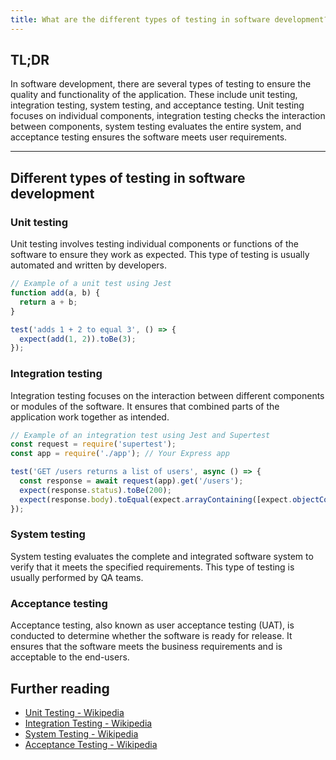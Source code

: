 ```yaml
---
title: What are the different types of testing in software development?
---
```


## TL;DR

In software development, there are several types of testing to ensure the quality and functionality of the application. These include unit testing, integration testing, system testing, and acceptance testing. Unit testing focuses on individual components, integration testing checks the interaction between components, system testing evaluates the entire system, and acceptance testing ensures the software meets user requirements.

---

## Different types of testing in software development

### Unit testing

Unit testing involves testing individual components or functions of the software to ensure they work as expected. This type of testing is usually automated and written by developers.

```javascript
// Example of a unit test using Jest
function add(a, b) {
  return a + b;
}

test('adds 1 + 2 to equal 3', () => {
  expect(add(1, 2)).toBe(3);
});
```

### Integration testing

Integration testing focuses on the interaction between different components or modules of the software. It ensures that combined parts of the application work together as intended.

```javascript
// Example of an integration test using Jest and Supertest
const request = require('supertest');
const app = require('./app'); // Your Express app

test('GET /users returns a list of users', async () => {
  const response = await request(app).get('/users');
  expect(response.status).toBe(200);
  expect(response.body).toEqual(expect.arrayContaining([expect.objectContaining({ id: expect.any(Number) })]));
});
```

### System testing

System testing evaluates the complete and integrated software system to verify that it meets the specified requirements. This type of testing is usually performed by QA teams.

### Acceptance testing

Acceptance testing, also known as user acceptance testing (UAT), is conducted to determine whether the software is ready for release. It ensures that the software meets the business requirements and is acceptable to the end-users.

## Further reading

- [Unit Testing - Wikipedia](https://en.wikipedia.org/wiki/Unit_testing)
- [Integration Testing - Wikipedia](https://en.wikipedia.org/wiki/Integration_testing)
- [System Testing - Wikipedia](https://en.wikipedia.org/wiki/System_testing)
- [Acceptance Testing - Wikipedia](https://en.wikipedia.org/wiki/Acceptance_testing)

